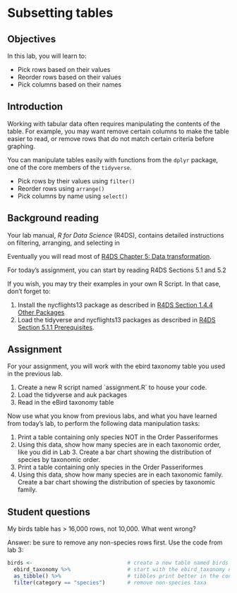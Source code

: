 # Subsetting tables

## Objectives

In this lab, you will learn to:

-   Pick rows based on their values
-   Reorder rows based on their values
-   Pick columns based on their names

## Introduction

Working with tabular data often requires manipulating the contents of the table. For example, you may want remove certain columns to make the table easier to read, or remove rows that do not match certain criteria before graphing.

You can manipulate tables easily with functions from the `dplyr` package, one of the core members of the `tidyverse`.

-   Pick rows by their values using `filter()`
-   Reorder rows using `arrange()`
-   Pick columns by name using `select()`

## Background reading

Your lab manual, *R for Data Science* (R4DS), contains detailed instructions on filtering, arranging, and selecting in

Eventually you will read most of [R4DS Chapter 5: Data transformation](https://r4ds.had.co.nz/transform.html).

For today's assignment, you can start by reading R4DS Sections 5.1 and 5.2

If you wish, you may try their examples in your own R Script. In that case, don't forget to:

1.  Install the nycflights13 package as described in [R4DS Section 1.4.4 Other Packages](https://r4ds.had.co.nz/introduction.html?q=nycflights13#other-packages)
2.  Load the tidyverse and nycflights13 packages as described in [R4DS Section 5.1.1 Prerequisites](https://r4ds.had.co.nz/transform.html#prerequisites-2).

## Assignment

For your assignment, you will work with the ebird taxonomy table you used in the previous lab.

1.  Create a new R script named \`assignment.R\` to house your code.
2.  Load the tidyverse and auk packages
3.  Read in the eBird taxonomy table

Now use what you know from previous labs, and what you have learned from today's lab, to perform the following data manipulation tasks:

1.  Print a table containing only species NOT in the Order Passeriformes
2.  Using this data, show how many species are in each taxonomic order, like you did in Lab 3. Create a bar chart showing the distribution of species by taxonomic order.
3.  Print a table containing only species in the Order Passeriformes
4.  Using this data, show how many species are in each taxonomic family. Create a bar chart showing the distribution of species by taxonomic family.

## Student questions

My birds table has > 16,000 rows, not 10,000. What went wrong?

Answer: be sure to remove any non-species rows first. Use the code from lab 3:

```r
birds <-                              # create a new table named birds
  ebird_taxonomy %>%                  # start with the ebird_taxonomy data
  as_tibble() %>%                     # tibbles print better in the console
  filter(category == "species")       # remove non-species taxa
```

